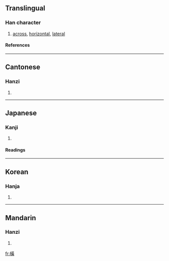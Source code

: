 {{see|横}}

==Translingual==
===Han character===
{{Han char|rn=75|rad=木|as=12|sn=16|four=4498<sub>6</sub>|canj=木廿一金 (DTMC), X木廿一金 (XDTMC)}}
# [[across]], [[horizontal]], [[lateral]]
====References====
{{Han ref|kx=0555.100|dkj=15594|dj=0944.030|hdz=21288.041|uh=6A6B|ud=27243|bh=BEEE|bd=48878}}

----
==Cantonese==
===Hanzi===
{{yue-hanzi|jyut=|y=waang4, waang6}}
# {{defn|Cantonese}}

----
==Japanese==
===Kanji===
{{ja-kanji|grade=|rs=木12}}
# {{defn|Japanese}} 
====Readings====
{{ja-readings|on=[[おう]] (ō), [[こう]] (kō)|kun=[[よこ]] (yoko), [[よこたわる]] (yokotawaru), [[よこたえる]] (yokotaeru)}}

----
==Korean==
===Hanja===
{{ko-hanja|hangeul=횡|eumhun=|rv=hoeng|mr=hoeng|y=hoyng}}
# {{defn|Korean}}

----
==Mandarin==
===Hanzi===
{{cmn-hanzi|sim=横|pin=[[héng]] (heng2)|wg=heng<sup>2</sup>}}
# {{defn|Mandarin}}

[[fr:橫]]